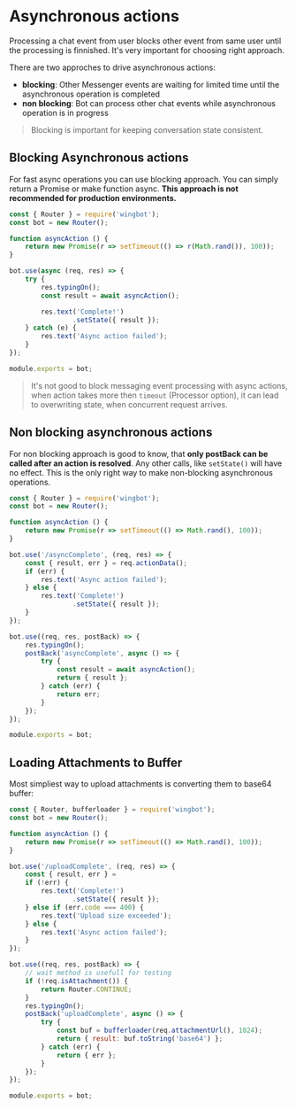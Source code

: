 
# Asynchronous actions

Processing a chat event from user blocks other event from same user until the processing is finnished. It's very important for choosing right approach.

There are two approches to drive asynchronous actions:

- **blocking**: Other Messenger events are waiting for limited time until the asynchronous operation is completed
- **non blocking**: Bot can process other chat events while asynchronous operation is in progress

> Blocking is important for keeping conversation state consistent.

## Blocking Asynchronous actions

For fast async operations you can use blocking approach. You can simply return a Promise or make function async. **This approach is not recommended for production environments.**

```javascript
const { Router } = require('wingbot');
const bot = new Router();

function asyncAction () {
    return new Promise(r => setTimeout(() => r(Math.rand()), 100));
}

bot.use(async (req, res) => {
    try {
        res.typingOn();
        const result = await asyncAction();

        res.text('Complete!')
                .setState({ result });
    } catch (e) {
        res.text('Async action failed');
    }
});

module.exports = bot;
```

> It's not good to block messaging event processing with async actions, when action takes more then `timeout` (Processor option), it can lead to overwriting state, when concurrent request arrives.

## Non blocking asynchronous actions

For non blocking approach is good to know, that **only postBack can be called after an action is resolved**.
Any other calls, like `setState()` will have no effect. This is the only right way to make non-blocking asynchronous operations.

```javascript
const { Router } = require('wingbot');
const bot = new Router();

function asyncAction () {
    return new Promise(r => setTimeout(() => Math.rand(), 100));
}

bot.use('/asyncComplete', (req, res) => {
    const { result, err } = req.actionData();
    if (err) {
        res.text('Async action failed');
    } else {
        res.text('Complete!')
                .setState({ result });
    }
});

bot.use((req, res, postBack) => {
    res.typingOn();
    postBack('asyncComplete', async () => {
        try {
            const result = await asyncAction();
            return { result };
        } catch (err) {
            return err;
        }
    });
});

module.exports = bot;
```

## Loading Attachments to Buffer

Most simpliest way to upload attachments is converting them to base64 buffer:

```javascript
const { Router, bufferloader } = require('wingbot');
const bot = new Router();

function asyncAction () {
    return new Promise(r => setTimeout(() => Math.rand(), 100));
}

bot.use('/uploadComplete', (req, res) => {
    const { result, err } =
    if (!err) {
        res.text('Complete!')
                .setState({ result });
    } else if (err.code === 400) {
        res.text('Upload size exceeded');
    } else {
        res.text('Async action failed');
    }
});

bot.use((req, res, postBack) => {
    // wait method is usefull for testing
    if (!req.isAttachment()) {
        return Router.CONTINUE;
    }
    res.typingOn();
    postBack('uploadComplete', async () => {
        try {
            const buf = bufferloader(req.attachmentUrl(), 1024);
            return { result: buf.toString('base64') };
        } catch (err) {
            return { err };
        }
    });
});

module.exports = bot;
```